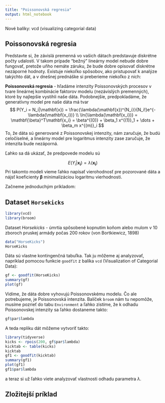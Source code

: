 ```yaml
---
title: "Poissonovská regresia"
output: html_notebook
---
```


Nové balíky: vcd (visualizing categorial data)

## Poissonovská regresia

Predstavte si, že závislá premenná vo vašich dátach predstavuje diskrétne počty udalostí. V takom prípade "bežný" lineárny model nebude dobre fungovať, pretože uňho nemáte záruku, že bude dobre opisovať diskrétne nezáporné hodnoty. Existuje niekoľko spôsobov, ako pristupovať k analýze takýchto dát, a v dnešnej prednáške si preberieme niekoľko z nich:

**Poissonovská regresia** - hľadáme intenzity Poissonovských procesov v tvare lineárnej kombinácie faktorov modelu (nezávislých premenných), ktoré by najlepšie vystihli naše dáta. Podobnejšie, predpokladáme, že generatívny model pre naše dáta má tvar
$$
P(Y_i = N_i|\mathbf{x}) = \frac{\lambda(\mathbf{x})^{N_i}}{N_i!}e^{-\lambda(\mathbf{x_i})} \\
\ln{\lambda(\mathbf{x_i})} = \mathbf{\beta}^T\mathbf{x_i} = \beta^{(0)} + \beta_1 x^{(1)}_1 + \dots + \beta_m x^{(m)}_i
$$
To, že dáta sú generované z Poissonovskej intenzity, nám zaručuje, že budú celočíselné, a lineárny model pre logaritmus intenzity zase zaručuje, že intenzita bude nezáporná. 

Ľahko sa dá ukázať, že predpovede modelu sú

$$
E(Y_i|\mathbf{x_i}) = \lambda(\mathbf{x_i})
$$
Pri takomto modeli vieme ľahko napísať vierohodnosť pre pozorované dáta a nájsť koeficienty $\mathbf{\beta}$ minimalizáciou logaritmu vierhodnosti.

Začneme jednoduchým príkladom:

## Dataset `Horsekicks` 

```r
library(vcd)
library(broom)
```

Dataset _*Horsekicks*_ - úmrtia spôsobené kopnutím koňom alebo mulom v 10 zboroch pruskej armády počas 200 rokov (von Bortkiewicz, 1898)

```r
data("HorseKicks")
HorseKicks
```

Dáta sú vlastne kontingenčná tabuľka. Tak ju môžeme aj analyzovať, napríklad pomocou funkcie `goodfit` z balíka `vcd` (Visualization of Categorial Data):

```r
gf <- goodfit(HorseKicks)
summary(gf)
plot(gf)
```
Vidíme, že dáta dobre vyhovujú Poissonovskému modelu. Čo ale potrebujeme, je Poissonovská intenzita. Balíček `broom` nám tu nepomôže, musíme pozrieť do tabu `Environment` a ľahko zistíme, že k odhadu Poissonovskej intenzity sa ľahko dostaneme takto:

```r
gf$par$lambda
```

A teda repliku dát môžeme vytvoriť takto:

```r
library(tidyverse)
kicks <- rpois(200, gf$par$lambda)
kicktab <- table(kicks)
kicktab
gf1 <- goodfit(kicktab)
summary(gf1)
plot(gf1)
gf1$par$lambda
```
a teraz si už ľahko viete analyzovať vlastnosti odhadu parametra $\lambda$.

## Zložitejší príklad





